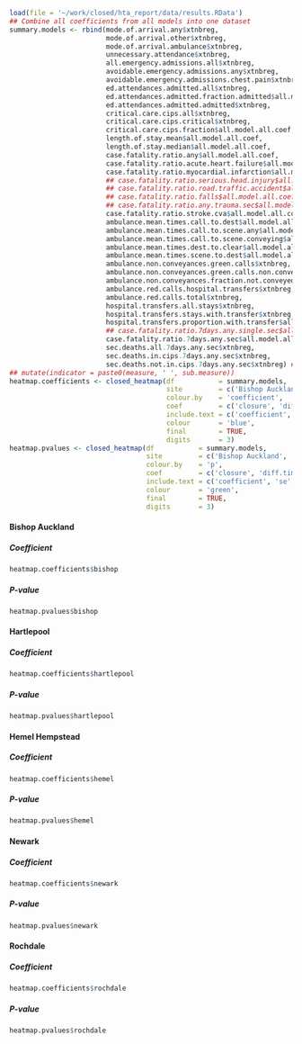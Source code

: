 ```r
load(file = '~/work/closed/hta_report/data/results.RData')
## Combine all coefficients from all models into one dataset
summary.models <- rbind(mode.of.arrival.any$xtnbreg,
                        mode.of.arrival.other$xtnbreg,
                        mode.of.arrival.ambulance$xtnbreg,
                        unnecessary.attendance$xtnbreg,
                        all.emergency.admissions.all$xtnbreg,
                        avoidable.emergency.admissions.any$xtnbreg,
                        avoidable.emergency.admissions.chest.pain$xtnbreg,
                        ed.attendances.admitted.all$xtnbreg,
                        ed.attendances.admitted.fraction.admitted$all.model.all.coef,
                        ed.attendances.admitted.admitted$xtnbreg,
                        critical.care.cips.all$xtnbreg,
                        critical.care.cips.critical$xtnbreg,
                        critical.care.cips.fraction$all.model.all.coef,
                        length.of.stay.mean$all.model.all.coef,
                        length.of.stay.median$all.model.all.coef,
                        case.fatality.ratio.any$all.model.all.coef,
                        case.fatality.ratio.acute.heart.failure$all.model.all.coef,
                        case.fatality.ratio.myocardial.infarction$all.model.all.coef,
                        ## case.fatality.ratio.serious.head.injury$all.model.all.coef,
                        ## case.fatality.ratio.road.traffic.accident$all.model.all.coef,
                        ## case.fatality.ratio.falls$all.model.all.coef,
                        ## case.fatality.ratio.any.trauma.sec$all.model.all.coef,
                        case.fatality.ratio.stroke.cva$all.model.all.coef,
                        ambulance.mean.times.call.to.dest$all.model.all.coef,
                        ambulance.mean.times.call.to.scene.any$all.model.all.coef,
                        ambulance.mean.times.call.to.scene.conveying$all.model.all.coef,
                        ambulance.mean.times.dest.to.clear$all.model.all.coef,
                        ambulance.mean.times.scene.to.dest$all.model.all.coef,
                        ambulance.non.conveyances.green.calls$xtnbreg,
                        ambulance.non.conveyances.green.calls.non.conveyed$xtnbreg,
                        ambulance.non.conveyances.fraction.not.conveyed$all.model.all.coef,
                        ambulance.red.calls.hospital.transfers$xtnbreg,
                        ambulance.red.calls.total$xtnbreg,
                        hospital.transfers.all.stays$xtnbreg,
                        hospital.transfers.stays.with.transfer$xtnbreg,
                        hospital.transfers.proportion.with.transfer$all.model.all.coef,
                        ## case.fatality.ratio.7days.any.single.sec$all.model.all.coef,
                        case.fatality.ratio.7days.any.sec$all.model.all.coef,
                        sec.deaths.all.7days.any.sec$xtnbreg,
                        sec.deaths.in.cips.7days.any.sec$xtnbreg,
                        sec.deaths.not.in.cips.7days.any.sec$xtnbreg) ## %>%
## mutate(indicator = paste0(measure, ' ', sub.measure))
heatmap.coefficients <- closed_heatmap(df           = summary.models,
                                       site         = c('Bishop Auckland', 'Hartlepool', 'Hemel Hempstead', 'Newark', 'Rochdale'),
                                       colour.by    = 'coefficient',
                                       coef         = c('closure', 'diff.time.to.ed'),
                                       include.text = c('coefficient', 'se', 'p'),
                                       colour       = 'blue',
                                       final        = TRUE,
                                       digits       = 3)
heatmap.pvalues <- closed_heatmap(df           = summary.models,
                                  site         = c('Bishop Auckland', 'Hartlepool', 'Hemel Hempstead', 'Newark', 'Rochdale'),
                                  colour.by    = 'p',
                                  coef         = c('closure', 'diff.time.to.ed'),
                                  include.text = c('coefficient', 'se', 'p'),
                                  colour       = 'green',
                                  final        = TRUE,
                                  digits       = 3)

```
#### Bishop Auckland  {.tabset .tabset-fade .tabset-pills}

##### Coefficient
```r
heatmap.coefficients$bishop

```

##### P-value
```r
heatmap.pvalues$bishop

```


#### Hartlepool {.tabset .tabset-fade .tabset-pills}

##### Coefficient
```r
heatmap.coefficients$hartlepool

```

##### P-value
```r
heatmap.pvalues$hartlepool

```

#### Hemel Hempstead {.tabset .tabset-fade .tabset-pills}

##### Coefficient
```r
heatmap.coefficients$hemel

```

##### P-value
```r
heatmap.pvalues$hemel

```

#### Newark {.tabset .tabset-fade .tabset-pills}

##### Coefficient
```r
heatmap.coefficients$newark

```

##### P-value
```r
heatmap.pvalues$newark

```

#### Rochdale {.tabset .tabset-fade .tabset-pills}

##### Coefficient
```r
heatmap.coefficients$rochdale

```

##### P-value
```r
heatmap.pvalues$rochdale

```
